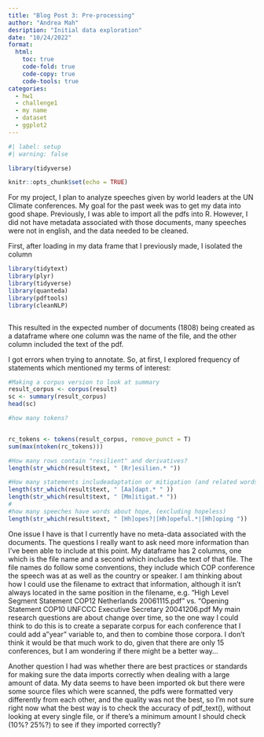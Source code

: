 ```yaml
---
title: "Blog Post 3: Pre-processing"
author: "Andrea Mah"
desription: "Initial data exploration"
date: "10/24/2022"
format:
  html:
    toc: true
    code-fold: true
    code-copy: true
    code-tools: true
categories:
  - hw1
  - challenge1
  - my name
  - dataset
  - ggplot2
---
```


```r
#| label: setup
#| warning: false

library(tidyverse)

knitr::opts_chunk$set(echo = TRUE)
```
For my project, I plan to analyze speeches given by world leaders at the UN Climate conferences. My goal for the past week was to get my data into good shape. Previously, I was able to import all the pdfs into R. However, I did not have metadata associated with those documents, many speeches were not in english, and the data needed to be cleaned.

First, after loading in my data frame that I previously made, I isolated the column 


```r
library(tidytext)
library(plyr)
library(tidyverse)
library(quanteda)
library(pdftools)
library(cleanNLP)



```


This resulted in the expected number of documents (1808) being created as a dataframe where one column was the name of the file, and the other column included the text of the pdf.

I got errors when trying to annotate. So, at first, I explored frequency of statements which mentioned my terms of interest:

```r
#Making a corpus version to look at summary
result_corpus <- corpus(result)
sc <- summary(result_corpus)
head(sc)

#how many tokens?


rc_tokens <- tokens(result_corpus, remove_punct = T)
sum(max(ntoken(rc_tokens)))

#How many rows contain "resilient" and derivatives?
length(str_which(result$text, " [Rr]esilien.* ")) 

#How many statements includeadaptation or mitigation (and related words)
length(str_which(result$text, " [Aa]dapt.* " )) 
length(str_which(result$text, " [Mm]itigat.* ")) 
#
#how many speeches have words about hope, (excluding hopeless)
length(str_which(result$text, " [Hh]opes?|[Hh]opeful.*|[Hh]oping ")) 


```
One issue I have is that I currently have no meta-data associated with the documents. The questions I really want to ask need more information than I've been able to include at this point. My dataframe has 2 columns, one which is the file name and a second which includes the text of that file. The file names do follow some conventions, they include which COP conference the speech was at as well as the country or speaker. I am thinking about how I could use the filename to extract that information, although it isn't always located in the same position in the filename, e.g. "High Level Segment Statement COP12 Netherlands 20061115.pdf" vs. "Opening Statement COP10 UNFCCC Executive Secretary 20041206.pdf My main research questions are about change over time, so the one way I could think to do this is to create a separate corpus for each conference that I could add a "year" variable to, and then to combine those corpora. I don't think it would be that much work to do, given that there are only 15 conferences, but I am wondering if there might be a better way...

Another question I had was whether there are best practices or standards for making sure the data imports correctly when dealing with a large amount of data. My data seems to have been imported ok but there were some source files which were scanned, the pdfs were formatted very differently from each other, and the quality was not the best, so I'm not sure right now what the best way is to check the accuracy of pdf_text(), without looking at every single file, or if there's a minimum amount I should check (10%? 25%?) to see if they imported correctly?












